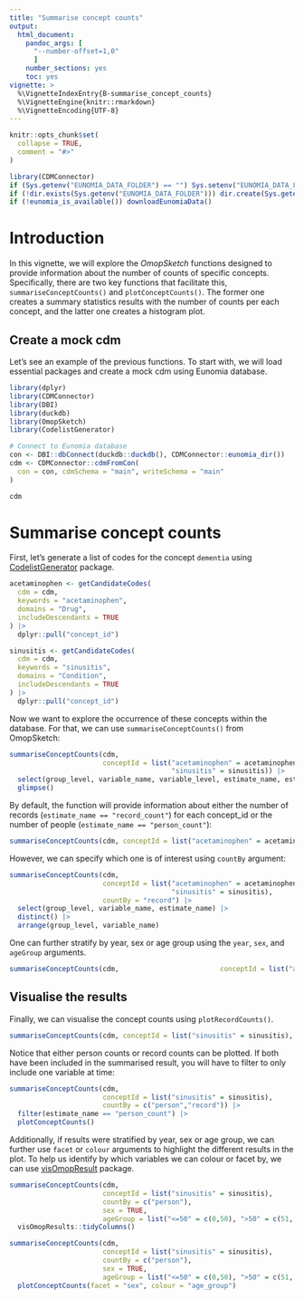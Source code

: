 ```yaml
---
title: "Summarise concept counts"
output: 
  html_document:
    pandoc_args: [
      "--number-offset=1,0"
      ]
    number_sections: yes
    toc: yes
vignette: >
  %\VignetteIndexEntry{B-summarise_concept_counts}
  %\VignetteEngine{knitr::rmarkdown}
  %\VignetteEncoding{UTF-8}
---
```


```r
knitr::opts_chunk$set(
  collapse = TRUE,
  comment = "#>"
)

library(CDMConnector)
if (Sys.getenv("EUNOMIA_DATA_FOLDER") == "") Sys.setenv("EUNOMIA_DATA_FOLDER" = tempdir())
if (!dir.exists(Sys.getenv("EUNOMIA_DATA_FOLDER"))) dir.create(Sys.getenv("EUNOMIA_DATA_FOLDER"))
if (!eunomia_is_available()) downloadEunomiaData()
```

# Introduction

In this vignette, we will explore the *OmopSketch* functions designed to provide information about the number of counts of specific concepts. Specifically, there are two key functions that facilitate this, `summariseConceptCounts()` and `plotConceptCounts()`. The former one creates a summary statistics results with the number of counts per each concept, and the latter one creates a histogram plot.

## Create a mock cdm

Let's see an example of the previous functions. To start with, we will load essential packages and create a mock cdm using Eunomia database.

```r
library(dplyr)
library(CDMConnector)
library(DBI)
library(duckdb)
library(OmopSketch)
library(CodelistGenerator)

# Connect to Eunomia database
con <- DBI::dbConnect(duckdb::duckdb(), CDMConnector::eunomia_dir())
cdm <- CDMConnector::cdmFromCon(
  con = con, cdmSchema = "main", writeSchema = "main"
)

cdm 
```

# Summarise concept counts

First, let's generate a list of codes for the concept `dementia` using [CodelistGenerator](https://darwin-eu.github.io/CodelistGenerator/index.html) package.

```r
acetaminophen <- getCandidateCodes(
  cdm = cdm,
  keywords = "acetaminophen",
  domains = "Drug",
  includeDescendants = TRUE
) |>
  dplyr::pull("concept_id")

sinusitis <- getCandidateCodes(
  cdm = cdm,
  keywords = "sinusitis",
  domains = "Condition",
  includeDescendants = TRUE
) |>
  dplyr::pull("concept_id")

```

Now we want to explore the occurrence of these concepts within the database. For that, we can use `summariseConceptCounts()` from OmopSketch:

```r
summariseConceptCounts(cdm,
                       conceptId = list("acetaminophen" = acetaminophen,                          
                                        "sinusitis" = sinusitis)) |>   
  select(group_level, variable_name, variable_level, estimate_name, estimate_value) |>   
  glimpse() 
``` 
By default, the function will provide information about either the number of records (`estimate_name == "record_count"`) for each concept_id or the number of people (`estimate_name == "person_count"`): 
```r
summariseConceptCounts(cdm, conceptId = list("acetaminophen" = acetaminophen, "sinusitis" = sinusitis), countBy = c("record","person")) \|\> select(group_level, variable_name, estimate_name) \|\> distinct() \|\> arrange(group_level, variable_name)

```         

However, we can specify which one is of interest using `countBy` argument:

```r
summariseConceptCounts(cdm, 
                       conceptId = list("acetaminophen" = acetaminophen,
                                        "sinusitis" = sinusitis),
                       countBy = "record") |>
  select(group_level, variable_name, estimate_name) |>
  distinct() |>
  arrange(group_level, variable_name) 
```

One can further stratify by year, sex or age group using the `year`, `sex`, and `ageGroup` arguments.

``` r
summariseConceptCounts(cdm,                         conceptId = list("acetaminophen" = acetaminophen,                                         "sinusitis" = sinusitis),                        countBy = "person",                        year = TRUE,                        sex  = TRUE,                        ageGroup = list("<=50" = c(0,50), ">50" = c(51,Inf))) |>   select(group_level, strata_level, variable_name, estimate_name) |>   glimpse() 
```

## Visualise the results 
Finally, we can visualise the concept counts using `plotRecordCounts()`. 

```r
summariseConceptCounts(cdm, conceptId = list("sinusitis" = sinusitis), countBy = "person") \|\> plotConceptCounts()

```         
Notice that either person counts or record counts can be plotted. If both have been included in the summarised result, you will have to filter to only include one variable at time:

```r
summariseConceptCounts(cdm, 
                       conceptId = list("sinusitis" = sinusitis),
                       countBy = c("person","record")) |>
  filter(estimate_name == "person_count") |>
  plotConceptCounts()
```

Additionally, if results were stratified by year, sex or age group, we can further use `facet` or `colour` arguments to highlight the different results in the plot. To help us identify by which variables we can colour or facet by, we can use [visOmopResult](https://darwin-eu.github.io/visOmopResults/) package.

```r
summariseConceptCounts(cdm, 
                       conceptId = list("sinusitis" = sinusitis),
                       countBy = c("person"),
                       sex = TRUE, 
                       ageGroup = list("<=50" = c(0,50), ">50" = c(51, Inf))) |>
  visOmopResults::tidyColumns()

summariseConceptCounts(cdm, 
                       conceptId = list("sinusitis" = sinusitis),
                       countBy = c("person"),
                       sex = TRUE, 
                       ageGroup = list("<=50" = c(0,50), ">50" = c(51, Inf)))|>
  plotConceptCounts(facet = "sex", colour = "age_group")
```
